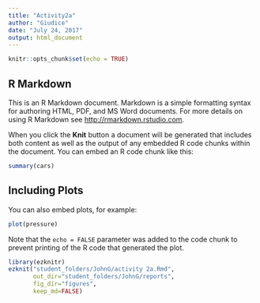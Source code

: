 ```yaml
---
title: "Activity2a"
author: "Giudice"
date: "July 24, 2017"
output: html_document
---
```


```r
knitr::opts_chunk$set(echo = TRUE)
```

## R Markdown

This is an R Markdown document. Markdown is a simple formatting syntax for authoring HTML, PDF, and MS Word documents. For more details on using R Markdown see <http://rmarkdown.rstudio.com>.

When you click the **Knit** button a document will be generated that includes both content as well as the output of any embedded R code chunks within the document. You can embed an R code chunk like this:

```r
summary(cars)
```

## Including Plots

You can also embed plots, for example:

```r
plot(pressure)
```

Note that the `echo = FALSE` parameter was added to the code chunk to prevent printing of the R code that generated the plot.

```r
library(ezknitr)
ezknit("student_folders/JohnG/activity 2a.Rmd", 
       out_dir="student_folders/JohnG/reports",
       fig_dir="figures",
       keep_md=FALSE)
```

